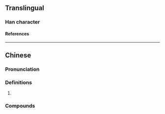 {{character info/new}}
==Translingual==

===Han character===
{{Han char|rn=30|rad=口|as=13|sn=16|four=6301|canj=RJTG|ids=⿰口塞}}

====References====
{{Han ref|kx=0211.121|hdz=10694.080|uh=567B}}

----

==Chinese==
{{zh-forms}}

===Pronunciation===
{{zh-pron
|m=sāi
|c=sak1
|cat=
}}

===Definitions===
{{zh-hanzi}}

# {{zh-used2|t}}

===Compounds===
{{zh-der|噻嗪|噻吩|噻唑|哇噻|噻嗪酮|噻嘧啶|噻苯達唑|氫氯噻嗪|酞磺胺噻唑}}